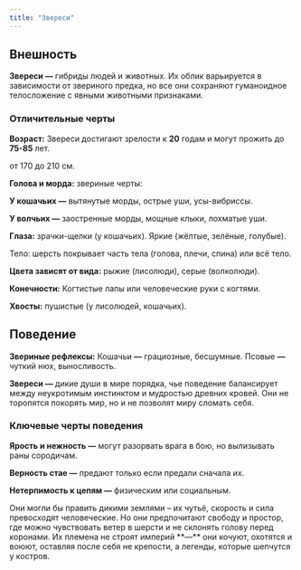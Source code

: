 ```yaml
---
title: "Звереси"
---
```


## Внешность

**Звереси —** гибриды людей и животных. Их облик варьируется в зависимости от звериного предка, но все они сохраняют гуманоидное телосложение с явными животными признаками.

### Отличительные черты

**Возраст:** Звереси достигают зрелости к **20** годам и могут прожить до **75-85** лет.

<Card title="Рост" icon="ruler" iconType="solid" horizontal>
  от 170 до 210 см.
</Card>

**Голова и морда:** звериные черты: 

**У кошачьих —** вытянутые морды, острые уши, усы-вибриссы. 

**У волчьих —** заостренные морды, мощные клыки, лохматые уши. 

**Глаза:** зрачки-щелки (у кошачьих). Яркие (жёлтые, зелёные, голубые). 

Тело: шерсть покрывает часть тела (голова, плечи, спина) или всё тело. 

**Цвета зависят от вида:** рыжие (лисолюди), серые (волколюди). 

**Конечности:** Когтистые лапы или человеческие руки с когтями. 

**Хвосты:** пушистые (у лисолюдей, кошачьих). 

## Поведение

**Звериные рефлексы:** Кошачьи **—** грациозные, бесшумные. Псовые **—** чуткий нюх, выносливость. 

**Звереси —** дикие души в мире порядка, чье поведение балансирует между неукротимым инстинктом и мудростью древних кровей. Они не торопятся покорять мир, но и не позволят миру сломать себя.

### Ключевые черты поведения

**Ярость и нежность —** могут разорвать врага в бою, но вылизывать раны сородичам.

**Верность стае —** предают только если предали сначала их.

**Нетерпимость к цепям —** физическим или социальным.

<Tip>
  Они могли бы править дикими землями – их чутьё, скорость и сила превосходят человеческие. Но они предпочитают свободу и простор, где можно чувствовать ветер в шерсти и не склонять голову перед коронами. Их племена не строят империй **—** они кочуют, охотятся и воюют, оставляя после себя не крепости, а легенды, которые шепчутся у костров.
</Tip>